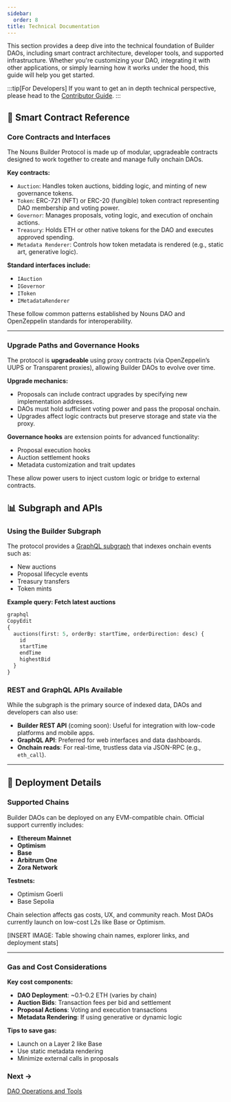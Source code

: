 ```yaml
---
sidebar:
  order: 8
title: Technical Documentation
---
```


This section provides a deep dive into the technical foundation of Builder DAOs, including smart contract architecture, developer tools, and supported infrastructure. Whether you're customizing your DAO, integrating it with other applications, or simply learning how it works under the hood, this guide will help you get started.

:::tip[For Developers]
If you want to get an in depth technical perspective, please head to the [Contributor Guide](/contributors/intro_contributors.mdx).
:::

## 🔗 Smart Contract Reference

### Core Contracts and Interfaces

The Nouns Builder Protocol is made up of modular, upgradeable contracts designed to work together to create and manage fully onchain DAOs.

**Key contracts:**

- `Auction`: Handles token auctions, bidding logic, and minting of new governance tokens.
- `Token`: ERC-721 (NFT) or ERC-20 (fungible) token contract representing DAO membership and voting power.
- `Governor`: Manages proposals, voting logic, and execution of onchain actions.
- `Treasury`: Holds ETH or other native tokens for the DAO and executes approved spending.
- `Metadata Renderer`: Controls how token metadata is rendered (e.g., static art, generative logic).

**Standard interfaces include:**

- `IAuction`
- `IGovernor`
- `IToken`
- `IMetadataRenderer`

These follow common patterns established by Nouns DAO and OpenZeppelin standards for interoperability.

---

### Upgrade Paths and Governance Hooks

The protocol is **upgradeable** using proxy contracts (via OpenZeppelin’s UUPS or Transparent proxies), allowing Builder DAOs to evolve over time.

**Upgrade mechanics:**

- Proposals can include contract upgrades by specifying new implementation addresses.
- DAOs must hold sufficient voting power and pass the proposal onchain.
- Upgrades affect logic contracts but preserve storage and state via the proxy.

**Governance hooks** are extension points for advanced functionality:

- Proposal execution hooks
- Auction settlement hooks
- Metadata customization and trait updates

These allow power users to inject custom logic or bridge to external contracts.


## 📊 Subgraph and APIs

### Using the Builder Subgraph

The protocol provides a [GraphQL subgraph](https://thegraph.com/) that indexes onchain events such as:

- New auctions
- Proposal lifecycle events
- Treasury transfers
- Token mints

**Example query: Fetch latest auctions**

```graphql
graphql
CopyEdit
{
  auctions(first: 5, orderBy: startTime, orderDirection: desc) {
    id
    startTime
    endTime
    highestBid
  }
}

```

### REST and GraphQL APIs Available

While the subgraph is the primary source of indexed data, DAOs and developers can also use:

- **Builder REST API** (coming soon): Useful for integration with low-code platforms and mobile apps.
- **GraphQL API**: Preferred for web interfaces and data dashboards.
- **Onchain reads**: For real-time, trustless data via JSON-RPC (e.g., `eth_call`).

---

## 🚀 Deployment Details

### Supported Chains

Builder DAOs can be deployed on any EVM-compatible chain. Official support currently includes:

- **Ethereum Mainnet**
- **Optimism**
- **Base**
- **Arbitrum One**
- **Zora Network**

**Testnets:**

- Optimism Goerli
- Base Sepolia

Chain selection affects gas costs, UX, and community reach. Most DAOs currently launch on low-cost L2s like Base or Optimism.

[INSERT IMAGE: Table showing chain names, explorer links, and deployment stats]

---

### Gas and Cost Considerations

**Key cost components:**

- **DAO Deployment**: ~0.1–0.2 ETH (varies by chain)
- **Auction Bids**: Transaction fees per bid and settlement
- **Proposal Actions**: Voting and execution transactions
- **Metadata Rendering**: If using generative or dynamic logic

**Tips to save gas:**

- Launch on a Layer 2 like Base
- Use static metadata rendering
- Minimize external calls in proposals


### Next →

[DAO Operations and Tools](DAO%20Operations%20and%20Tools%20216e03c2c451812ca80bf0dc64b4e19a.md)


